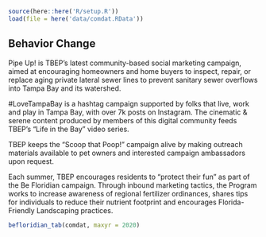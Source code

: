<!-- # Informed, Engaged, Responsible Community -->

```r
source(here::here('R/setup.R'))
load(file = here('data/comdat.RData'))
```

## Behavior Change 

Pipe Up! is TBEP’s latest community-based social marketing campaign, aimed at encouraging homeowners and home buyers to inspect, repair, or replace aging private lateral sewer lines to prevent sanitary sewer overflows into Tampa Bay and its watershed.

\#LoveTampaBay is a hashtag campaign supported by folks that live, work and play in Tampa Bay, with over 7k posts on Instagram. The cinematic & serene content produced by members of this digital community feeds TBEP's "Life in the Bay" video series. 

TBEP keeps the "Scoop that Poop!" campaign alive by making outreach materials available to pet owners and interested campaign ambassadors upon request.

Each summer, TBEP encourages residents to "protect their fun" as part of the Be Floridian campaign. Through inbound marketing tactics, the Program works to increase awareness of regional fertilizer ordinances, shares tips for individuals to reduce their nutrient footprint and encourages Florida-Friendly Landscaping practices.

```r
befloridian_tab(comdat, maxyr = 2020)
```

